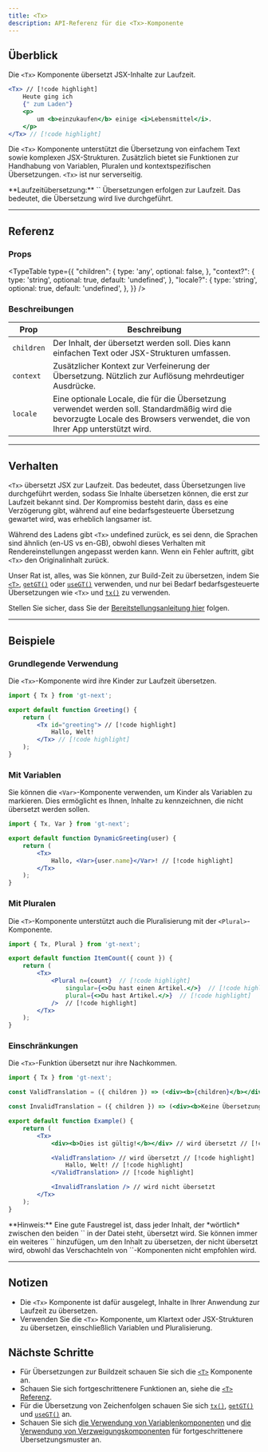 ```yaml
---
title: <Tx>
description: API-Referenz für die <Tx>-Komponente
---
```



## Überblick

Die `<Tx>` Komponente übersetzt JSX-Inhalte zur Laufzeit.

```jsx
<Tx> // [!code highlight]
    Heute ging ich
    {" zum Laden"}
    <p>
        um <b>einzukaufen</b> einige <i>Lebensmittel</i>.
    </p>
</Tx> // [!code highlight]
```

Die `<Tx>` Komponente unterstützt die Übersetzung von einfachem Text sowie komplexen JSX-Strukturen.
Zusätzlich bietet sie Funktionen zur Handhabung von Variablen, Pluralen und kontextspezifischen Übersetzungen.
`<Tx>` ist nur serverseitig.

<Callout>
**Laufzeitübersetzung:**
`<Tx>` Übersetzungen erfolgen zur Laufzeit.
Das bedeutet, die Übersetzung wird live durchgeführt.
</Callout>

---

## Referenz
### Props
<TypeTable
  type={{
    "children": {
        type: 'any',
        optional: false,
    },
    "context?": {
        type: 'string',
        optional: true,
        default: 'undefined',
    },
    "locale?": {
        type: 'string',
        optional: true,
        default: 'undefined',
    },
  }}
/>

### Beschreibungen
| Prop            | Beschreibung                                                                                   |
|-----------------|-------------------------------------------------------------------------------------------------|
| `children`  | Der Inhalt, der übersetzt werden soll. Dies kann einfachen Text oder JSX-Strukturen umfassen.    |
| `context`   | Zusätzlicher Kontext zur Verfeinerung der Übersetzung. Nützlich zur Auflösung mehrdeutiger Ausdrücke. |
| `locale`    | Eine optionale Locale, die für die Übersetzung verwendet werden soll. Standardmäßig wird die bevorzugte Locale des Browsers verwendet, die von Ihrer App unterstützt wird. |

---

## Verhalten

`<Tx>` übersetzt JSX zur Laufzeit.
Das bedeutet, dass Übersetzungen live durchgeführt werden, sodass Sie Inhalte übersetzen können, die erst zur Laufzeit bekannt sind.
Der Kompromiss besteht darin, dass es eine Verzögerung gibt, während auf eine bedarfsgesteuerte Übersetzung gewartet wird, was erheblich langsamer ist.

Während des Ladens gibt `<Tx>` undefined zurück, es sei denn, die Sprachen sind ähnlich (en-US vs en-GB), obwohl dieses Verhalten mit Rendereinstellungen angepasst werden kann.
Wenn ein Fehler auftritt, gibt `<Tx>` den Originalinhalt zurück.

Unser Rat ist, alles, was Sie können, zur Build-Zeit zu übersetzen, indem Sie [`<T>`](/docs/next/api/components/t), [`getGT()`](/docs/next/api/strings/useGT) oder [`useGT()`](/docs/next/api/strings/useGT) verwenden,
und nur bei Bedarf bedarfsgesteuerte Übersetzungen wie `<Tx>` und [`tx()`](/docs/next/api/strings/tx) zu verwenden.

Stellen Sie sicher, dass Sie der [Bereitstellungsanleitung hier](/docs/next/tutorials/quickdeploy) folgen.

---

## Beispiele

### Grundlegende Verwendung

Die `<Tx>`-Komponente wird ihre Kinder zur Laufzeit übersetzen.

```jsx title="SimpleTranslation.jsx" copy
import { Tx } from 'gt-next';

export default function Greeting() {
    return (
        <Tx id="greeting"> // [!code highlight]
            Hallo, Welt!
        </Tx> // [!code highlight]
    );
}
```


### Mit Variablen
Sie können die `<Var>`-Komponente verwenden, um Kinder als Variablen zu markieren.
Dies ermöglicht es Ihnen, Inhalte zu kennzeichnen, die nicht übersetzt werden sollen.

```jsx title="DynamicGreeting.jsx" copy
import { Tx, Var } from 'gt-next';

export default function DynamicGreeting(user) {
    return (
        <Tx>
            Hallo, <Var>{user.name}</Var>! // [!code highlight]
        </Tx>
    );
}
```

### Mit Pluralen
Die `<T>`-Komponente unterstützt auch die Pluralisierung mit der `<Plural>`-Komponente.

```jsx title="ItemCount.jsx" copy
import { Tx, Plural } from 'gt-next';

export default function ItemCount({ count }) {
    return (
        <Tx>
            <Plural n={count}  // [!code highlight] 
                singular={<>Du hast einen Artikel.</>}  // [!code highlight] 
                plural={<>Du hast Artikel.</>}  // [!code highlight] 
            />  // [!code highlight]
        </Tx>
    );
}
```


### Einschränkungen

Die `<Tx>`-Funktion übersetzt nur ihre Nachkommen.

```jsx title="Example.jsx" copy
import { Tx } from 'gt-next';

const ValidTranslation = ({ children }) => (<div><b>{children}</b></div>);

const InvalidTranslation = ({ children }) => (<div><b>Keine Übersetzung</b></div>);

export default function Example() {
    return (
        <Tx>
            <div><b>Dies ist gültig!</b></div> // wird übersetzt // [!code highlight]

            <ValidTranslation> // wird übersetzt // [!code highlight]
                Hallo, Welt! // [!code highlight]
            </ValidTranslation> // [!code highlight]

            <InvalidTranslation /> // wird nicht übersetzt
        </Tx>
    );
}
```
<Callout>
**Hinweis:** Eine gute Faustregel ist, dass jeder Inhalt, der *wörtlich* zwischen den beiden `<Tx>` in der Datei steht, übersetzt wird.
Sie können immer ein weiteres `<Tx>` hinzufügen, um den Inhalt zu übersetzen, der nicht übersetzt wird, obwohl das Verschachteln von `<Tx>`-Komponenten nicht empfohlen wird.
</Callout>

---
    
## Notizen
 * Die `<Tx>` Komponente ist dafür ausgelegt, Inhalte in Ihrer Anwendung zur Laufzeit zu übersetzen.
 * Verwenden Sie die `<Tx>` Komponente, um Klartext oder JSX-Strukturen zu übersetzen, einschließlich Variablen und Pluralisierung.

## Nächste Schritte
 * Für Übersetzungen zur Buildzeit schauen Sie sich die [`<T>`](/docs/next/api/components/T) Komponente an.
 * Schauen Sie sich fortgeschrittenere Funktionen an, siehe die [`<T>` Referenz](/docs/next/reference/t-reference).
 * Für die Übersetzung von Zeichenfolgen schauen Sie sich [`tx()`](/docs/next/api/strings/tx), [`getGT()`](/docs/next/api/dictionary/getGT) und [`useGT()`](/docs/next/api/dictionary/useGT) an.
 * Schauen Sie sich [die Verwendung von Variablenkomponenten](/docs/next/reference/using-variable-components) und [die Verwendung von Verzweigungskomponenten](/docs/next/reference/using-branching-components) für fortgeschrittenere Übersetzungsmuster an.